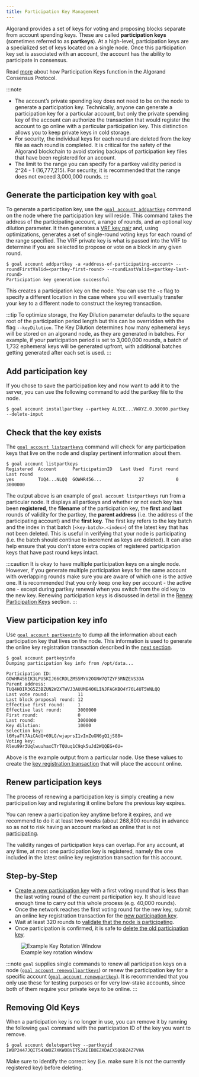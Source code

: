 ```yaml
---
title: Participation Key Management
---
```



Algorand provides a set of keys for voting and proposing blocks separate from account spending keys. These are called **participation keys** (sometimes referred to as **partkeys**). At a high-level, participation keys are a specialized set of keys located on a single node. Once this participation key set is associated with an account, the account has the ability to participate in consensus.

Read [more](/protocol/overview#participation-keys) about how Participation Keys function in the Algorand Consensus Protocol.

:::note

- The account’s private spending key does not need to be on the node to generate a participation key. Technically, anyone can generate a participation key for a particular account, but only the private spending key of the account can authorize the transaction that would register the account to go online with a particular participation key. This distinction allows you to keep private keys in cold storage.
- For security, the individual keys for each round are deleted from the key file as each round is completed. It is critical for the safety of the Algorand blockchain to avoid storing backups of participation key files that have been registered for an account.
- The limit to the range you can specify for a partkey validity period is 2^24 - 1 (16,777,215). For security, it is recommended that the range does not exceed 3,000,000 rounds.
  :::

## Generate the participation key with `goal`

To generate a participation key, use the [`goal account addpartkey`](https://developer.algorand.org/docs/clis/goal/account/addpartkey/) command on the node where the participation key will reside. This command takes the address of the participating account, a range of rounds, and an optional key dilution parameter. It then generates a [VRF key pair](/protocol/overview#verifiable-random-function) and, using optimizations, generates a set of single-round voting keys for each round of the range specified. The VRF private key is what is passed into the VRF to determine if you are selected to propose or vote on a block in any given round.

```shell showLineNumbers=false frame=none showLineNumbers=false frame=none
$ goal account addpartkey -a <address-of-participating-account> --roundFirstValid=<partkey-first-round> --roundLastValid=<partkey-last-round>
Participation key generation successful
```

This creates a participation key on the node. You can use the `-o` flag to specify a different location in the case where you will eventually transfer your key to a different node to construct the keyreg transaction.

:::tip
To optimize storage, the Key Dilution parameter defaults to the square root of the participation period length but this can be overridden with the flag `--keyDilution`. The Key Dilution determines how many ephemeral keys will be stored on an algorand node, as they are generated in batches. For example, if your participation period is set to 3,000,000 rounds, a batch of 1,732 ephemeral keys will be generated upfront, with additional batches getting generated after each set is used.
:::

## Add participation key

If you chose to save the participation key and now want to add it to the server, you can use the following command to add the partkey file to the node.

```shell showLineNumbers=false frame=none showLineNumbers=false frame=none
$ goal account installpartkey --partkey ALICE...VWXYZ.0.30000.partkey --delete-input
```

## Check that the key exists

The [`goal account listpartkeys`](https://developer.algorand.org/docs/clis/goal/account/listpartkeys/) command will check for any participation keys that live on the node and display pertinent information about them.

```shell showLineNumbers=false frame=none showLineNumbers=false frame=none
$ goal account listpartkeys
Registered  Account      ParticipationID   Last Used  First round  Last round
yes         TUQ4...NLQQ  GOWHR456...              27            0     3000000
```

The output above is an example of `goal account listpartkeys` run from a particular node. It displays all partkeys and whether or not each key has been **registered**, the **filename** of the participation key, the **first** and **last** rounds of validity for the partkey, the **parent address** (i.e. the address of the participating account) and the **first key**. The first key refers to the key batch and the index in that batch (`<key-batch>.<index>`) of the latest key that has not been deleted. This is useful in verifying that your node is participating (i.e. the batch should continue to increment as keys are deleted). It can also help ensure that you don't store extra copies of registered participation keys that have past round keys intact.

:::caution
It is okay to have multiple participation keys on a single node. However, if you generate multiple participation keys for the same account with overlapping rounds make sure you are aware of which one is the active one. It is recommended that you only keep one key per account - the active one - except during partkey renewal when you switch from the old key to the new key. Renewing participation keys is discussed in detail in the [Renew Participation Keys](#renew-participation-keys) section.
:::

## View participation key info

Use [`goal account partkeyinfo`](https://developer.algorand.org/docs/clis/goal/account/partkeyinfo/) to dump all the information about each participation key that lives on the node. This information is used to generate the online key registration transaction described in the [next section](/protocol/registration).

```shell showLineNumbers=false frame=none showLineNumbers=false frame=none
$ goal account partkeyinfo
Dumping participation key info from /opt/data...

Participation ID:          GOWHR456IK3LPU5KIJ66CRDLZM55MYV2OGNW7QTZYF5RNZEVS33A
Parent address:            TUQ4HOIR3G5Z3BZUN2W2XTWVJ3AUUME4OKLINJFAGKBO4Y76L4UT5WNLQQ
Last vote round:           11
Last block proposal round: 12
Effective first round:     1
Effective last round:      3000000
First round:               0
Last round:                3000000
Key dilution:              10000
Selection key:             l6MsaTt7AiCAdG+69LG/wjaprsI1vImZuGN6gQ1jS88=
Voting key:                Rleu99r3UqlwuuhaxCTrTQUuq1C9qk5uJd2WQQEG+6U=
```

Above is the example output from a particular node. Use these values to create the [key registration transaction](https://developer.algorand.org/docs/get-details/transactions/transactions#key-registration-transaction) that will place the account online.

## Renew participation keys

The process of renewing a participation key is simply creating a new participation key and registering it online before the previous key expires.

You can renew a participation key anytime before it expires, and we recommend to do it at least two weeks (about 268,800 rounds) in advance so as not to risk having an account marked as online that is not [participating](/protocol/overview#participation-keys).

The validity ranges of participation keys can overlap. For any account, at any time, at most one participation key is registered, namely the one included in the latest online key registration transaction for this account.

## Step-by-Step

- [Create a new participation key](#generate-the-participation-key-with-goal) with a first voting round that is less than the last voting round of the current participation key. It should leave enough time to carry out this whole process (e.g. 40,000 rounds).
- Once the network reaches the first voting round for the new key, submit an online key registration transaction for the [new participation key](/protocol/registration).
- Wait at least 320 rounds to [validate that the node is participating](/protocol/registration#register-your-account-online).
- Once participation is confirmed, it is safe to [delete the old participation key](/protocol/partkey-management#removing-old-keys).

<figure>
  <Image src={nodeKeyRotation} alt='Example Key Rotation Window' />
  <figcaption>Example key rotation window</figcaption>
</figure>

:::note
`goal` supplies single commands to renew all participation keys on a node ([`goal account renewallpartkeys`](https://developer.algorand.org/docs/clis/goal/account/renewallpartkeys/)) or renew the participation key for a specific account ([`goal account renewpartkey`](https://developer.algorand.org/docs/clis/goal/account/renewpartkey/)). It is recommended that you only use these for testing purposes or for very low-stake accounts, since both of them require your private keys to be online.
:::

## Removing Old Keys

When a participation key is no longer in use, you can remove it by running the following `goal` command with the participation ID of the key you want to remove.

```shell showLineNumbers=false frame=none
$ goal account deletepartkey --partkeyid IWBP2447JQIT54XWOZ7XKWOBVITS2AEIBOEZXDACX5Q6DZ4Z7VHA
```

Make sure to identify the correct key (i.e. make sure it is not the currently registered key) before deleting.

